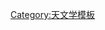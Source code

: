 {{Nsnavbox
|name = 位于40-45光年范围内的恒星系统
|from=40
|to=45
|a={{{a|*}}}|b={{{b|*}}}|c={{{c|}}}|d={{{d|}}}|s={{{s|}}}
|IIIeo=swap
|GIII=
*{{nsx|五车二|42.2|0.5|s=4|b=}}
|FIV=
*{{nsx|南三角座β|40.2|0.3|s=2|b=}}
*{{nsx|文昌四|44.0|0.4|s=3|b=}}
|FV=
*{{nsx|天璇增一|41.9|0.4|s=2|b=}}
*{{nsx|仙女座υ|43.9|0.4|s=2|p=4|plist=[[仙女座υb|b]]
*[[仙女座υc|c]]
*[[仙女座υd|d]]
*[[仙女座υe|e]]|b=}}
*{{nsx|天囷增十五|44.8|0.5|s=2|b=}}
*{{nsx|霹雳四|45.0|0.5|s=1|b=}}
|GIV=
*{{nsx|河鼓一|44.7|0.5|s=2|b=}}
|GV=
*{{nsx|巨蟹座55|40.9|0.4|s=2|p=5|plist=[[巨蟹座55e|e]]
*[[巨蟹座55b|b]]
*[[巨蟹座55c|c]]
*[[巨蟹座55f|f]]
*[[巨蟹座55d|d]]|b=}}
*{{nsx|HD 10307|41.2|0.4|n=HR 483|s=2|b=}}
*{{nsx|咸池三|41.2|0.5|s=2|b=}}
*{{nsx|HD 14412|41.4|0.4|n=HR 683|s=1|b=}}
*{{nsx|天枪增四|41.6|0.3|s=3|b=}}
*{{nsx|HR 6094|42.0|0.5|s=2|p=1|plist=[[HD 147513 b|b]]|b=}}
*{{nsx|HD 172051|42.4|0.5|n=HR 6998|s=1|b=}}
*{{nsx|九斿七|43.4|0.5|s=1|b=}}
*{{nsx|HD 211415|44.4|0.4|n=HR 8501|s=2|b=}}
|KIV=
*{{nsx|HD 104304|42.1|0.4|s=1|b=}}
*{{nsx|少卫增八|45.0|0.3|s=2|p=1|plist=[[Gamma Cephei Ab|b]]|b=}}
|KV=
*{{nsx|格利泽435|40.8|0.5|s=1|b=}}
*{{nsx|HD 69830|41.0|0.4|n=HR 3259|s=1|p=3|plist=[[HD 69830 b|b]]
*[[HD 69830 c|c]]
*[[HD 69830 d|d]]|b=}}
*{{nsx|格利泽142|41.2|1.2|r=|s=1|b=}}
*{{nsx|格利泽349|41.4|0.6|s=1|b=}}
*{{nsx|HD 158633|41.7|0.3|n=HR 6518|s=1|b=}}
*{{nsx|HD 40307|41.8|0.3|s=1|p=6|plist=[[HD 40307 b|b]]
*[[HD 40307 c|c]]
*[[HD 40307 d|d]]
*[[HD 40307 e|e]]
*[[HD 40307 f|f]]
*[[HD 40307 g|g]]|b=}}
*{{nsx|格利泽428|42.0|1.0|s=2|b=}}
*{{nsx|HD 166348|42.3|0.7|n=格利泽707|s=1|b=}}
*{{nsx|格利泽204|42.3|0.5|s=1|b=}}
*{{nsx|格利泽167|42.7|0.3|s=1|b=}}
*{{nsx|格利泽775|42.8|0.6|s=1|b=}}
*{{nsx|巨爵座SZ|42.9|1.0|n=格利泽425|s=2|b=}}
*{{nsx|HD 170657|43.1|0.5|n=格利泽716|s=1|b=}}
*{{nsx|格利泽146|43.6|0.5|s=1|b=}}
*{{nsx|GJ 1267|43.6|0.8|r=|s=1|b=}}
*{{nsx|格利泽556|43.8|0.4|s=1|b=}}
*{{nsx|格利泽69|43.8|0.7|s=1|b=}}
*{{nsx|格利泽174|44.0|0.8|s=1|b=}}
*{{nsx|格利泽868|44.2|0.7|s=1|b=}}
*{{nsx|格利泽528|44.4|0.7|s=2|b=}}
*{{nsx|HD 154577|44.6|0.6|n=格利泽656|s=1|b=}}
*{{nsx|HD 166|44.7|0.5|n=格利泽5|s=2|b=}}
*{{nsx|格利泽615|44.8|0.5|s=1|b=}}
|MV=
*{{nsx|格利泽179|40.1|2.1|1.9|s=1|p=1|plist=[[葛利斯179b|b]]}}
*{{nsx|格利泽806|40.2|0.9|s=1}}
*{{nsx|GJ 4360|40.8|0.7|r=|s=2}}
*{{nsx|HD 175224|41.2|1.6|r=|s=2|b=}}
*{{nsx|GJ 3707|41.9|1.3|r=|s=1}}
*{{nsx|格利泽521|42.4|0.9|s=1}}
*{{nsx|格利泽215|44.7|0.7|r=|s=1|b=}}
|DA=
*{{nsx|G29-38|44.4|2.6|2.3|n=ZZ Piscium|s=1}}
|DC=
*{{nsx|格利泽742|42.4|1.3|1.2|s=1}}
|BDT=
*{{nsx|WISE J105130.01-213859.7|~40.8|n=WISE 1051-2138|bd=1|i=}}
*{{nsx|ULAS J003402.77−005206.7|41.0|2.1|1.9|n=ULAS J0034-00|bd=1}}
*{{nsx|WISE J154214.00+223005.2|~41.1|n=WISE 1542+2230|bd=1|i=}}
*{{nsx|WISEPA J085716.25+560407.6|~42.1|n=WISE 0857+5604|bd=1|i=}}
*{{nsx|WISE J201920.76-114807.6|~42.4|n=WISE 2019-1148|bd=1|i=}}
*{{nsx|WISEPA J213456.73-713743.6|~42.7|n=WISE 2134-7137|bd=1|i=}}
*{{nsx|WISEPA J235941.07-733504.8|~42.7|n=WISE 2359-7335|bd=1|i=}}
*{{nsx|WISEPC J131106.24+012252.4|~44.4|n=WISE 1311+0122|bd=1|i=}}
*{{nsx|WISEPA J195246.66+724000.8|~44.4|n=WISE 1952+7240|bd=1|i=}}
*{{nsx|WISEPA J051317.28+060814.7|~44.7|n=WISE 0513+0608|bd=1|i=}}
*{{nsx|WISEPC J225540.74-311841.8|~44.7|n=WISE 2255-3118|bd=1|i=}}
*{{nsx|WISEPC J222623.05+044003.9|~45.0|n=WISE 2226+0440|bd=1|i=}}
}}<noinclude>
{{Documentation}}
[[Category:天文学模板‎]]</noinclude>